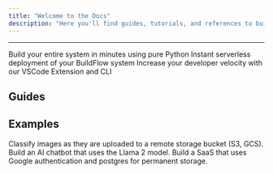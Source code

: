 ```yaml
---
title: "Welcome to the Docs"
description: "Here you'll find guides, tutorials, and references to build and deploy your entire backend with LaunchFlow."
---
```


---

<CardGroup cols={3}>
  <Card title="BuildFlow" href="/buildflow/introduction" icon="hammer">
    Build your entire system in minutes using pure Python
  </Card>
  <Card title="LaunchFlow Cloud" href="/launchflow-cloud/introduction" icon="cloud">
    Instant serverless deployment of your BuildFlow system
  </Card>
  <Card title="Developer Tools" href="/developer-tools/introduction" icon="screwdriver-wrench">
    Increase your developer velocity with our VSCode Extension and CLI
  </Card>
</CardGroup>


## Guides


<CardGroup cols={2}>
  <Card title="Tutorial: Image Classification" href="/buildflow/tutorial">
  </Card>
  <Card title="Setup Google Authentication" href="#">
  </Card>
  <Card title="Load and Serve Remote Model" href="#">
  </Card>
  <Card title="Serve Data from Postgres" href="#">
  </Card>
  <Card title="Schedule Async Traffic" href="#">
  </Card>
  <Card title="Manage Remote Infrastructure" href="#">
  </Card>
  <Card title="Deploy from VSCode" href="#">
  </Card>
  <Card title="Update a Running Deployment" href="#">
  </Card>
</CardGroup>


## Examples

<CardGroup cols={3}>
  <Card
    title="Image Classification"
    icon="image"
    href="/buildflow/examples/image-classification"
  >
    Classify images as they are uploaded to a remote storage bucket (S3, GCS).
  </Card>
  <Card
    title="Llama 2 AI Chat"
    icon="comment"
    href="/buildflow/examples/llama2-ai-chatbot.mdx"
  >
    Build an AI chatbot that uses the Llama 2 model.
  </Card>
  <Card
    title="SaaS Application"
    icon="database"
    href="/buildflow/examples/llama2-ai-chatbot.mdx"
  >
    Build a SaaS that uses Google authentication and postgres for permanent storage.
  </Card>
</CardGroup>
